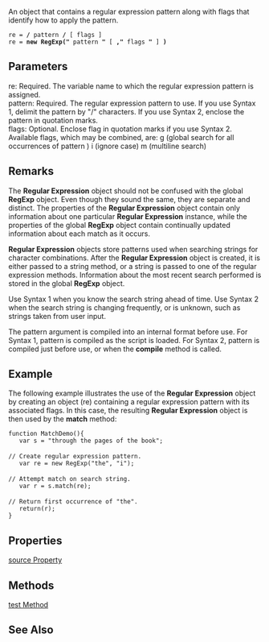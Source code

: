 An object that contains a regular expression pattern along with flags that identify how to apply the pattern.

 re = '''/''' pattern '''/''' [ flags ]
 re = '''new RegExp("''' pattern '''"''' [ ''',"''' flags '''"''' ] ''')'''

==Parameters==
; re: Required. The variable name to which the regular expression pattern is assigned.
; pattern: Required. The regular expression pattern to use. If you use Syntax 1, delimit the pattern by "/" characters. If you use Syntax 2, enclose the pattern in quotation marks.
; flags: Optional. Enclose flag in quotation marks if you use Syntax 2. Available flags, which may be combined, are: g (global search for all occurrences of pattern ) i (ignore case) m (multiline search)

==Remarks==
The '''Regular Expression''' object should not be confused with the global '''RegExp''' object. Even though they sound the same, they are separate and distinct. The properties of the '''Regular Expression''' object contain only information about one particular '''Regular Expression''' instance, while the properties of the global '''RegExp''' object contain continually updated information about each match as it occurs.

'''Regular Expression''' objects store patterns used when searching strings for character combinations. After the '''Regular Expression''' object is created, it is either passed to a string method, or a string is passed to one of the regular expression methods. Information about the most recent search performed is stored in the global '''RegExp''' object.

Use Syntax 1 when you know the search string ahead of time. Use Syntax 2 when the search string is changing frequently, or is unknown, such as strings taken from user input.

The pattern argument is compiled into an internal format before use. For Syntax 1, pattern is compiled as the script is loaded. For Syntax 2, pattern is compiled just before use, or when the '''compile''' method is called.


==Example==
The following example illustrates the use of the '''Regular Expression''' object by creating an object (re) containing a regular expression pattern with its associated flags. In this case, the resulting '''Regular Expression''' object is then used by the '''match''' method:

 function MatchDemo(){
    var s = "through the pages of the book";
 
 // Create regular expression pattern.
    var re = new RegExp("the", "i");
 
 // Attempt match on search string.
    var r = s.match(re);   
 
 // Return first occurrence of "the".
    return(r);         
 }

==Properties==
[[javascript/Regular Expression/global|source Property]]


==Methods==
[[javascript/Regular Expression/compile|test Method]]


==See Also==

              

              

              
